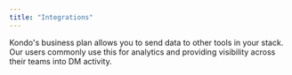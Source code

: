 ```yaml
---
title: "Integrations"
---
```


Kondo's business plan allows you to send data to other tools in your stack. Our users commonly use this for analytics and providing visibility across their teams into DM activity.

<CardGroup cols={2}>
  <Card title="Webhooks" icon="plug" color="black" href="/webhooks" />

  <Card title="Sheets" icon="table" color="black" href="/sheets">

  </Card>

  <Card title="Notion" icon="n" color="black" href="/notion">

  </Card>
</CardGroup>